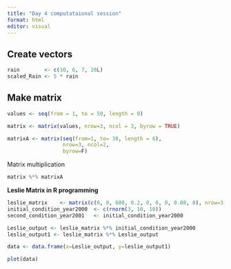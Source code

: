 ```yaml
---
title: "Day 4 computataional session"
format: html
editor: visual
---
```


## Create vectors

```r
rain        <- c(10, 6, 7, 20L)
scaled_Rain <- 5 * rain
```

## **Make matrix**

```r
values <- seq(from = 1, to = 50, length = 9)
```

```r
matrix <- matrix(values, nrow=3, ncol = 3, byrow = TRUE)
```

```r
matrixA <- matrix(seq(from=1, to= 30, length = 6),
                  nrow=3, ncol=2,
                  byrow=F)
```

Matrix multiplication

```r
matrix %*% matrixA
```

**Leslie Matrix in R programming**

```r
leslie_matrix    <- matrix(c(0, 0, 600, 0.2, 0, 0, 0, 0.08, 0), nrow=3, byrow=TRUE)
initial_condition_year2000  <- c(rnorm(3, 10, 10))
second_condition_year2001   <- initial_condition_year2000

Leslie_output <- leslie_matrix %*% initial_condition_year2000
leslie_output1 <- leslie_matrix %*% Leslie_output

data <- data.frame(x=Leslie_output, y=leslie_output1)

plot(data)
```
